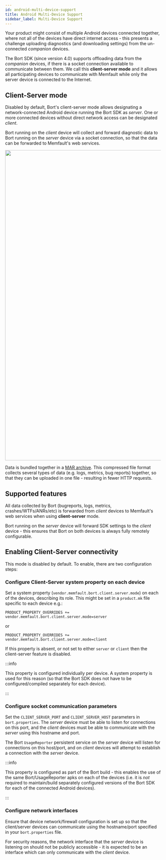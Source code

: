 ```yaml
---
id: android-multi-device-support
title: Android Multi-Device Support
sidebar_label: Multi-Device Support
---
```


Your product might consist of multiple Android devices connected together, where
not all of the devices have direct internet access - this presents a challenge
uploading diagnostics (and downloading settings) from the un-connected
_companion_ devices.

The Bort SDK (since version 4.0) supports offloading data from the _companion_
devices, if there is a socket connection available to communicate between them.
We call this **client-server mode** and it allows all participating devices to
communicate with Memfault while only the server device is connected to the
Internet.

## Client-Server mode

Disabled by default, Bort's client-server mode allows designating a
network-connected Android device running the Bort SDK as _server_. One or more
connected devices without direct network access can be designated _client_.

Bort running on the _client_ device will collect and forward diagnostic data to
Bort running on the _server_ device via a socket connection, so that the data
can be forwarded to Memfault's web services.

<p align="center">
  <img width="1000" src="/binary-assets/android-client-server.svg" />
</p>

Data is bundled together in a
[MAR archive](/docs/android/uploading-android-diagnostics#uploading-a-mar-file).
This compressed file format collects several types of data (e.g. logs, metrics,
bug reports) together, so that they can be uploaded in one file - resulting in
fewer HTTP requests.

## Supported features

All data collected by Bort (bugreports, logs, metrics, crashes/WTFs/ANRs/etc) is
forwarded from _client_ devices to Memfault's web services when using
**client-server** mode.

Bort running on the _server_ device will forward SDK settings to the _client_
device - this ensures that Bort on both devices is always fully remotely
configurable.

## Enabling Client-Server connectivity

This mode is disabled by default. To enable, there are two configuration steps:

### Configure Client-Server system property on each device

Set a system property (`vendor.memfault.bort.client.server.mode`) on each of the
devices, describing its role. This might be set in a `product.mk` file specific
to each device e.g.:

```
PRODUCT_PROPERTY_OVERRIDES += vendor.memfault.bort.client.server.mode=server
```

or

```
PRODUCT_PROPERTY_OVERRIDES += vendor.memfault.bort.client.server.mode=client
```

If this property is absent, or not set to either `server` or `client` then the
client-server feature is disabled.

:::info

This property is configured individually per device. A system property is used
for this reason (so that the Bort SDK does not have to be configured/compiled
separately for each device).

:::

### Configure socket communication parameters

Set the `CLIENT_SERVER_PORT` and `CLIENT_SERVER_HOST` parameters in
`bort.properties`. The _server_ device must be able to listen for connections on
this port, and the _client_ devices must be able to communicate with the
_server_ using this hostname and port.

The Bort `UsageReporter` persistent service on the _server_ device will listen
for connections on this host/port, and on _client_ devices will attempt to
establish a connection with the _server_ device.

:::info

This property is configured as part of the Bort build - this enables the use of
the same Bort/UsageReporter apks on each of the devices (i.e. it is _not_
required to maintain/build separately configured versions of the Bort SDK for
each of the connected Android devices).

:::

### Configure network interfaces

Ensure that device network/firewall configuration is set up so that the
client/server devices can communicate using the hostname/port specified in your
`bort.properties` file.

For security reasons, the network interface that the _server_ device is
listening on should not be publicly accessible - it is expected to be an
interface which can only communicate with the _client_ device.
